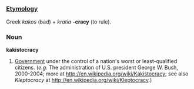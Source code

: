 =={{en}}==

===[[Etymology]]===
Greek ''kakos'' (bad) + ''kratia'' '''-cracy''' (to rule).

=== Noun ===

'''kakistocracy'''

#[[Government]] under the control of a nation's worst or least-qualified citizens.  (''e.g.'' The administration of U.S. president George W. Bush, 2000-2004; more at http://en.wikipedia.org/wiki/Kakistocracy; see also ''Kleptocracy'' at http://en.wikipedia.org/wiki/Kleptocracy.)
